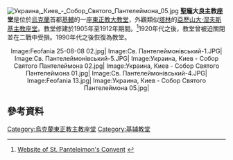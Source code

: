 {{expand|time=2015-01-17T03:06:31+00:00}}
{{coord|50|20|41|N|30|29|16.3|E|display=title}}
[[File:Украина,_Киев_-_Собор_Святого_Пантелеймона_05.jpg|thumb]]
'''聖龐大良主教座堂'''是位於[[烏克蘭|烏克蘭]]首都[[基輔|基輔]]的一座[[東正教|東正教]][[大教堂|大教堂]]，外觀類似[[塔林|塔林]]的[[亞歷山大·涅夫斯基主教座堂_(塔林)|亞歷山大·涅夫斯基主教座堂]]。教堂修建於1905年至1912年期間。<ref name="site">[http://www.feofaniya.in.ua/?pid=784 Website of St. Panteleimon's Convent] {{webarchive|url=https://web.archive.org/web/20110509101650/http://www.feofaniya.in.ua/?pid=784 |date=2011-05-09 }}</ref>1920年代之後，教堂曾被迫關閉並在二戰中受損。1990年代之後恢復為教堂。

<center>
<gallery>
Image:Feofania 25-08-08 02.jpg|
Image:Св. Пантелеймонівський-1.JPG|
Image:Св. Пантелеймонівський-5.JPG|
Image:Украина, Киев - Собор Святого Пантелеймона 02.jpg|
Image:Украина, Киев - Собор Святого Пантелеймона 01.jpg|
Image:Св. Пантелеймонівський-4.JPG|
Image:Feofania 13.jpg|
Image:Украина, Киев - Собор Святого Пантелеймона 05.jpg|
</gallery>
</center>

==參考資料==
{{reflist}}
{{commons category|Saint Pantaleon Cathedral}}

[[Category:烏克蘭東正教主教座堂|Category:烏克蘭東正教主教座堂]]
[[Category:基辅教堂|Category:基辅教堂]]
